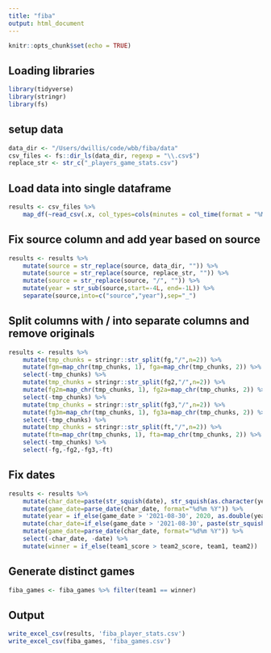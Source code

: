 ```yaml
---
title: "fiba"
output: html_document
---
```


```r
knitr::opts_chunk$set(echo = TRUE)
```

## Loading libraries

```r
library(tidyverse)
library(stringr)
library(fs)
```

## setup data

```r
data_dir <- "/Users/dwillis/code/wbb/fiba/data"
csv_files <- fs::dir_ls(data_dir, regexp = "\\.csv$")
replace_str <- str_c("_players_game_stats.csv")
```

## Load data into single dataframe

```r
results <- csv_files %>%
    map_df(~read_csv(.x, col_types=cols(minutes = col_time(format = "%M:%S"), number=col_character(), date=col_character()), col_names = c('team1','team2','team1_score','team2_score','date','number','player','minutes','points','fg','fg2','fg3','ft','offensive_rebounds','defensive_rebounds','rebounds','assists','fouls','turnovers','steals','blocks','plus_minus','efficiency'), skip = 1), .id = "source")
```

## Fix source column and add year based on source

```r
results <- results %>% 
    mutate(source = str_replace(source, data_dir, "")) %>%
    mutate(source = str_replace(source, replace_str, "")) %>%
    mutate(source = str_replace(source, "/", "")) %>%
    mutate(year = str_sub(source,start=-4L, end=-1L)) %>%
    separate(source,into=c("source","year"),sep="_")
```

## Split columns with / into separate columns and remove originals

```r
results <- results %>%
    mutate(tmp_chunks = stringr::str_split(fg,"/",n=2)) %>%
    mutate(fgm=map_chr(tmp_chunks, 1), fga=map_chr(tmp_chunks, 2)) %>%
    select(-tmp_chunks) %>%
    mutate(tmp_chunks = stringr::str_split(fg2,"/",n=2)) %>%
    mutate(fg2m=map_chr(tmp_chunks, 1), fg2a=map_chr(tmp_chunks, 2)) %>%
    select(-tmp_chunks) %>%
    mutate(tmp_chunks = stringr::str_split(fg3,"/",n=2)) %>%
    mutate(fg3m=map_chr(tmp_chunks, 1), fg3a=map_chr(tmp_chunks, 2)) %>%
    select(-tmp_chunks) %>%
    mutate(tmp_chunks = stringr::str_split(ft,"/",n=2)) %>%
    mutate(ftm=map_chr(tmp_chunks, 1), fta=map_chr(tmp_chunks, 2)) %>%
    select(-tmp_chunks) %>%
    select(-fg,-fg2,-fg3,-ft)
```

## Fix dates

```r
results <- results %>% 
    mutate(char_date=paste(str_squish(date), str_squish(as.character(year)))) %>%
    mutate(game_date=parse_date(char_date, format="%d%m %Y")) %>% 
    mutate(year = if_else(game_date > '2021-08-30', 2020, as.double(year))) %>%
    mutate(char_date=if_else(game_date > '2021-08-30', paste(str_squish(date), str_squish(as.character(year))), char_date)) %>%
    mutate(game_date=parse_date(char_date, format="%d%m %Y")) %>%
    select(-char_date, -date) %>%
    mutate(winner = if_else(team1_score > team2_score, team1, team2))
```

## Generate distinct games

```r
fiba_games <- fiba_games %>% filter(team1 == winner)
```


## Output

```r
write_excel_csv(results, 'fiba_player_stats.csv')
write_excel_csv(fiba_games, 'fiba_games.csv')
```